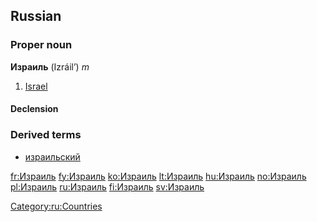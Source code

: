 ==Russian==
===Proper noun===
'''Израиль''' (Izráil’) ''m''

# [[Israel]]

====Declension====
{{ru-noun1|Изра́иль||Изра́иля||Изра́илю||Изра́иль||Изра́илем||об Изра́иле|}}

===Derived terms===
*[[израильский]]

[[Category:ru:Countries]]

[[fr:Израиль]]
[[fy:Израиль]]
[[ko:Израиль]]
[[lt:Израиль]]
[[hu:Израиль]]
[[no:Израиль]]
[[pl:Израиль]]
[[ru:Израиль]]
[[fi:Израиль]]
[[sv:Израиль]]